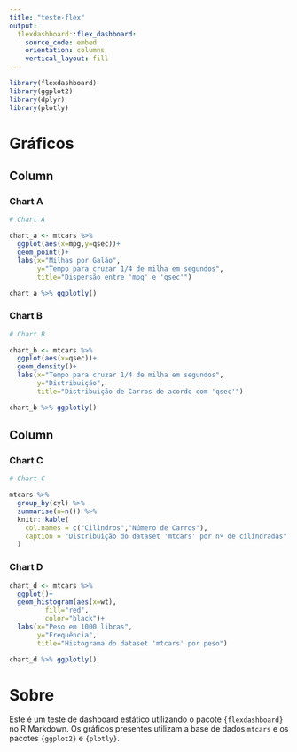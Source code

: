 ```yaml
---
title: "teste-flex"
output: 
  flexdashboard::flex_dashboard:
    source_code: embed
    orientation: columns
    vertical_layout: fill
---
```


```r
library(flexdashboard)
library(ggplot2)
library(dplyr)
library(plotly)
```

Gráficos
================================================================

Column {data-width=650}
-----------------------------------------------------------------------

### Chart A

```r
# Chart A

chart_a <- mtcars %>% 
  ggplot(aes(x=mpg,y=qsec))+
  geom_point()+
  labs(x="Milhas por Galão",
       y="Tempo para cruzar 1/4 de milha em segundos",
       title="Dispersão entre 'mpg' e 'qsec'")

chart_a %>% ggplotly()

```

### Chart B

```r

# Chart B

chart_b <- mtcars %>% 
  ggplot(aes(x=qsec))+
  geom_density()+
  labs(x="Tempo para cruzar 1/4 de milha em segundos",
       y="Distribuição",
       title="Distribuição de Carros de acordo com 'qsec'")

chart_b %>% ggplotly()

```

Column {data-width=350}
-----------------------------------------------------------------------

### Chart C

```r

# Chart C

mtcars %>% 
  group_by(cyl) %>% 
  summarise(n=n()) %>% 
  knitr::kable(
    col.names = c("Cilindros","Número de Carros"),
    caption = "Distribuição do dataset 'mtcars' por nº de cilindradas"
  )

```

### Chart D

```r

chart_d <- mtcars %>% 
  ggplot()+
  geom_histogram(aes(x=wt),
         fill="red",
         color="black")+
  labs(x="Peso em 1000 libras",
       y="Frequência",
       title="Histograma do dataset 'mtcars' por peso")

chart_d %>% ggplotly()

```

Sobre
======================================================

Este é um teste de dashboard estático utilizando o pacote `{flexdashboard}` no R Markdown. Os gráficos presentes utilizam a base de dados `mtcars` e os pacotes `{ggplot2}` e `{plotly}`.
